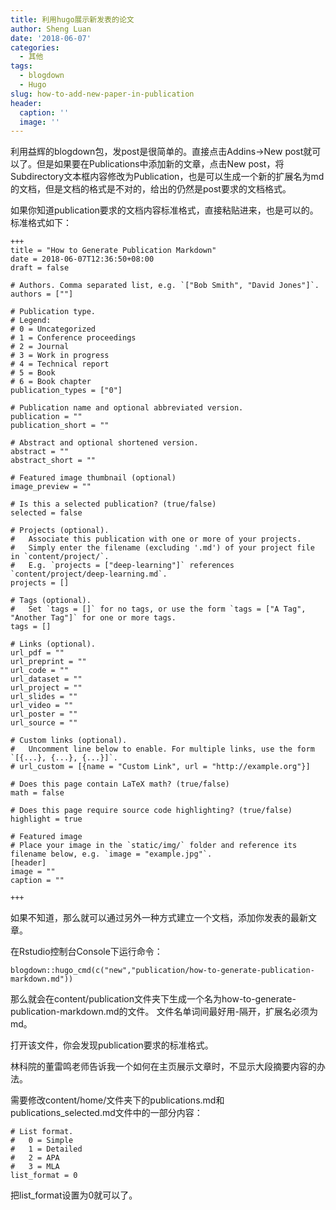 ```yaml
---
title: 利用hugo展示新发表的论文
author: Sheng Luan
date: '2018-06-07'
categories:
  - 其他
tags:
  - blogdown
  - Hugo
slug: how-to-add-new-paper-in-publication
header:
  caption: ''
  image: ''
---
```


利用益辉的blogdown包，发post是很简单的。直接点击Addins->New post就可以了。但是如果要在Publications中添加新的文章，点击New post，将Subdirectory文本框内容修改为Publication，也是可以生成一个新的扩展名为md的文档，但是文档的格式是不对的，给出的仍然是post要求的文档格式。

如果你知道publication要求的文档内容标准格式，直接粘贴进来，也是可以的。
标准格式如下：

```
+++
title = "How to Generate Publication Markdown"
date = 2018-06-07T12:36:50+08:00
draft = false

# Authors. Comma separated list, e.g. `["Bob Smith", "David Jones"]`.
authors = [""]

# Publication type.
# Legend:
# 0 = Uncategorized
# 1 = Conference proceedings
# 2 = Journal
# 3 = Work in progress
# 4 = Technical report
# 5 = Book
# 6 = Book chapter
publication_types = ["0"]

# Publication name and optional abbreviated version.
publication = ""
publication_short = ""

# Abstract and optional shortened version.
abstract = ""
abstract_short = ""

# Featured image thumbnail (optional)
image_preview = ""

# Is this a selected publication? (true/false)
selected = false

# Projects (optional).
#   Associate this publication with one or more of your projects.
#   Simply enter the filename (excluding '.md') of your project file in `content/project/`.
#   E.g. `projects = ["deep-learning"]` references `content/project/deep-learning.md`.
projects = []

# Tags (optional).
#   Set `tags = []` for no tags, or use the form `tags = ["A Tag", "Another Tag"]` for one or more tags.
tags = []

# Links (optional).
url_pdf = ""
url_preprint = ""
url_code = ""
url_dataset = ""
url_project = ""
url_slides = ""
url_video = ""
url_poster = ""
url_source = ""

# Custom links (optional).
#   Uncomment line below to enable. For multiple links, use the form `[{...}, {...}, {...}]`.
# url_custom = [{name = "Custom Link", url = "http://example.org"}]

# Does this page contain LaTeX math? (true/false)
math = false

# Does this page require source code highlighting? (true/false)
highlight = true

# Featured image
# Place your image in the `static/img/` folder and reference its filename below, e.g. `image = "example.jpg"`.
[header]
image = ""
caption = ""

+++

```

如果不知道，那么就可以通过另外一种方式建立一个文档，添加你发表的最新文章。

在Rstudio控制台Console下运行命令：

```
blogdown::hugo_cmd(c("new","publication/how-to-generate-publication-markdown.md"))
```

那么就会在content/publication文件夹下生成一个名为how-to-generate-publication-markdown.md的文件。 文件名单词间最好用-隔开，扩展名必须为md。

打开该文件，你会发现publication要求的标准格式。

林科院的董雷鸣老师告诉我一个如何在主页展示文章时，不显示大段摘要内容的办法。

需要修改content/home/文件夹下的publications.md和publications_selected.md文件中的一部分内容：

```
# List format.
#   0 = Simple
#   1 = Detailed
#   2 = APA
#   3 = MLA
list_format = 0
```

把list_format设置为0就可以了。

